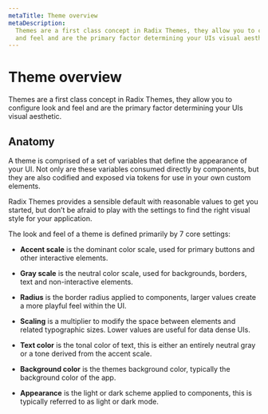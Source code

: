 ```yaml
---
metaTitle: Theme overview
metaDescription:
  Themes are a first class concept in Radix Themes, they allow you to configure look
  and feel and are the primary factor determining your UIs visual aesthetic
---
```


# Theme overview

<Description>
  Themes are a first class concept in Radix Themes, they allow you to configure
  look and feel and are the primary factor determining your UIs visual
  aesthetic.
</Description>

## Anatomy

A theme is comprised of a set of variables that define the appearance of your UI. Not only are these variables consumed directly by components, but they are also codified and exposed via tokens for use in your own custom elements.

Radix Themes provides a sensible default with reasonable values to get you started, but don’t be afraid to play with the settings to find the right visual style for your application.

<ThemesAnatomy />

The look and feel of a theme is defined primarily by 7 core settings:

- **Accent scale** is the dominant color scale, used for primary buttons and other interactive elements.

- **Gray scale** is the neutral color scale, used for backgrounds, borders, text and non-interactive elements.

- **Radius** is the border radius applied to components, larger values create a more playful feel within the UI.

- **Scaling** is a multiplier to modify the space between elements and related typographic sizes. Lower values are useful for data dense UIs.

- **Text color** is the tonal color of text, this is either an entirely neutral gray or a tone derived from the accent scale.

- **Background color** is the themes background color, typically the background color of the app.

- **Appearance** is the light or dark scheme applied to components, this is typically referred to as light or dark mode.
